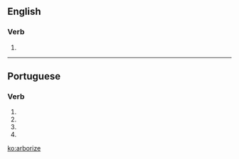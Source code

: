 ==English==

===Verb===
{{en-verb|arboriz|es}}

# {{alternative spelling of|arborise}}

----

==Portuguese==

===Verb===
{{pt-verb form}}

# {{pt-verb form of|arborizar|ar|subjunctive|present|singular|first}}
# {{pt-verb form of|arborizar|ar|subjunctive|present|singular|third}}
# {{pt-verb form of|arborizar|ar|imperative|affirmative|singular|third|}}
# {{pt-verb form of|arborizar|ar|imperative|negative|singular|third|}}

[[ko:arborize]]